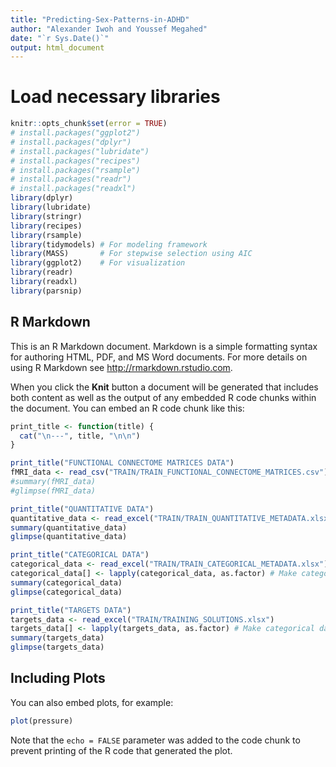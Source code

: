 ```yaml
---
title: "Predicting-Sex-Patterns-in-ADHD"
author: "Alexander Iwoh and Youssef Megahed"
date: "`r Sys.Date()`"
output: html_document
---
```


# Load necessary libraries

```r
knitr::opts_chunk$set(error = TRUE)
# install.packages("ggplot2")
# install.packages("dplyr")
# install.packages("lubridate")
# install.packages("recipes")
# install.packages("rsample")
# install.packages("readr")
# install.packages("readxl")
library(dplyr)
library(lubridate)
library(stringr)
library(recipes)
library(rsample)
library(tidymodels) # For modeling framework
library(MASS)       # For stepwise selection using AIC
library(ggplot2)    # For visualization
library(readr)
library(readxl)
library(parsnip)
```

## R Markdown

This is an R Markdown document. Markdown is a simple formatting syntax for authoring HTML, PDF, and MS Word documents. For more details on using R Markdown see <http://rmarkdown.rstudio.com>.

When you click the **Knit** button a document will be generated that includes both content as well as the output of any embedded R code chunks within the document. You can embed an R code chunk like this:

```r
print_title <- function(title) {
  cat("\n---", title, "\n\n")
}
```


```r

print_title("FUNCTIONAL CONNECTOME MATRICES DATA")
fMRI_data <- read_csv("TRAIN/TRAIN_FUNCTIONAL_CONNECTOME_MATRICES.csv") |> as.data.frame()
#summary(fMRI_data)
#glimpse(fMRI_data)

print_title("QUANTITATIVE DATA")
quantitative_data <- read_excel("TRAIN/TRAIN_QUANTITATIVE_METADATA.xlsx")
summary(quantitative_data)
glimpse(quantitative_data)

print_title("CATEGORICAL DATA")
categorical_data <- read_excel("TRAIN/TRAIN_CATEGORICAL_METADATA.xlsx")
categorical_data[] <- lapply(categorical_data, as.factor) # Make categorical data factors.
summary(categorical_data)
glimpse(categorical_data)

print_title("TARGETS DATA")
targets_data <- read_excel("TRAIN/TRAINING_SOLUTIONS.xlsx")
targets_data[] <- lapply(targets_data, as.factor) # Make categorical data factors.
summary(targets_data)
glimpse(targets_data)
```

## Including Plots

You can also embed plots, for example:

```r
plot(pressure)
```

Note that the `echo = FALSE` parameter was added to the code chunk to prevent printing of the R code that generated the plot.
